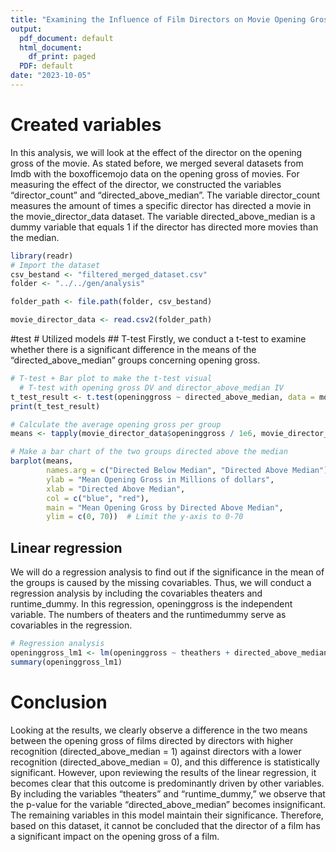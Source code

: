 ```yaml
---
title: "Examining the Influence of Film Directors on Movie Opening Gross"
output:
  pdf_document: default
  html_document:
    df_print: paged
  PDF: default
date: "2023-10-05"
---
```

# Created variables
In this analysis, we will look at the effect of the director on the opening gross of the movie. As stated before, we merged several datasets from Imdb with the boxofficemojo data on the opening gross of movies. For measuring the effect of the director, we constructed the variables "director_count" and "directed_above_median". The variable director_count measures the amount of times a specific director has directed a movie in the movie_director_data dataset. The variable directed_above_median is a dummy variable that equals 1 if the director has directed more movies than the median. 

```r
library(readr)
# Import the dataset
csv_bestand <- "filtered_merged_dataset.csv"
folder <- "../../gen/analysis"

folder_path <- file.path(folder, csv_bestand)

movie_director_data <- read.csv2(folder_path)


```
#test
# Utilized models
## T-test
Firstly, we conduct a t-test to examine whether there is a significant difference in the means of the "directed_above_median" groups concerning opening gross.
```r
# T-test + Bar plot to make the t-test visual
  # T-test with opening gross DV and director_above_median IV
t_test_result <- t.test(openinggross ~ directed_above_median, data = movie_director_data)
print(t_test_result)

# Calculate the average opening gross per group
means <- tapply(movie_director_data$openinggross / 1e6, movie_director_data$directed_above_median, mean)

# Make a bar chart of the two groups directed above the median 
barplot(means, 
        names.arg = c("Directed Below Median", "Directed Above Median"),
        ylab = "Mean Opening Gross in Millions of dollars",
        xlab = "Directed Above Median",
        col = c("blue", "red"),
        main = "Mean Opening Gross by Directed Above Median",
        ylim = c(0, 70))  # Limit the y-axis to 0-70

```

## Linear regression
We will do a regression analysis to find out if the significance in the mean of the groups is caused by the missing covariables. Thus, we will conduct a regression analysis by including the covariables theaters and runtime_dummy. 
In this regression, openinggross is the independent variable. The numbers of theaters and the runtimedummy serve as covariables in the regression. 

```r
# Regression analysis
openinggross_lm1 <- lm(openinggross ~ theathers + directed_above_median + runtime_dummy, movie_director_data)
summary(openinggross_lm1)
```

# Conclusion
Looking at the results, we clearly observe a difference in the two means between the opening gross of films directed by directors with higher recognition (directed_above_median = 1) against directors with a lower recognition (directed_above_median = 0), and this difference is statistically significant. However, upon reviewing the results of the linear regression, it becomes clear that this outcome is predominantly driven by other variables. By including the variables "theaters" and "runtime_dummy," we observe that the p-value for the variable "directed_above_median" becomes insignificant. The remaining variables in this model maintain their significance. Therefore, based on this dataset, it cannot be concluded that the director of a film has a significant impact on the opening gross of a film.
